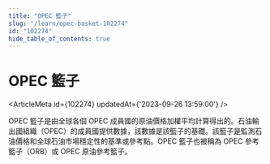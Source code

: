 ```yaml
---
title: "OPEC 籃子"
slug: "/learn/opec-basket-102274"
id: "102274"
hide_table_of_contents: true
---
```



# OPEC 籃子

<ArticleMeta id={102274} updatedAt={'2023-09-26 13:59:00'} />
<div className='border-solid border-b border-t-0 my-4 border-[var(--ifm-color-gray-300)]' />

OPEC 籃子是由全球各個 OPEC 成員國的原油價格加權平均計算得出的。石油輸出國組織（OPEC）的成員國提供數據，該數據是該籃子的基礎。該籃子是監測石油價格和全球石油市場穩定性的基準或參考點。OPEC 籃子也被稱為 OPEC 參考籃子（ORB）或 OPEC 原油參考籃子。
